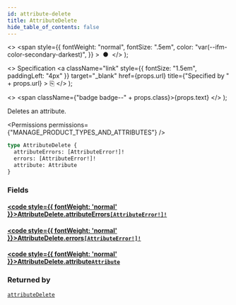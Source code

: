 ```yaml
---
id: attribute-delete
title: AttributeDelete
hide_table_of_contents: false
---
```


  <>
    <span
      style={{
        fontWeight: "normal",
        fontSize: ".5em",
        color: "var(--ifm-color-secondary-darkest)",
      }}
    >
      &nbsp;●&nbsp;
    </span>
  </>
);

  <>
    Specification
    <a
      className="link"
      style={{ fontSize: "1.5em", paddingLeft: "4px" }}
      target="\_blank"
      href={props.url}
      title={"Specified by " + props.url}
    >
      ⎘
    </a>
  </>
);

  <>
    <span className={"badge badge--" + props.class}>{props.text}</span>
  </>
);

Deletes an attribute.

<Permissions permissions={"MANAGE_PRODUCT_TYPES_AND_ATTRIBUTES"} />

```graphql
type AttributeDelete {
  attributeErrors: [AttributeError!]!
  errors: [AttributeError!]!
  attribute: Attribute
}
```

### Fields

#### [<code style={{ fontWeight: 'normal' }}>AttributeDelete.<b>attributeErrors</b></code>](#)<Bullet />[`[AttributeError!]!`](../../../api-reference/attributes/objects/attribute-error) <Badge class="secondary" text="non-null"/> <Badge class="secondary" text="object"/> <Badge class="secondary" text="attributes"/>

>

#### [<code style={{ fontWeight: 'normal' }}>AttributeDelete.<b>errors</b></code>](#)<Bullet />[`[AttributeError!]!`](../../../api-reference/attributes/objects/attribute-error) <Badge class="secondary" text="non-null"/> <Badge class="secondary" text="object"/> <Badge class="secondary" text="attributes"/>

>

#### [<code style={{ fontWeight: 'normal' }}>AttributeDelete.<b>attribute</b></code>](#)<Bullet />[`Attribute`](../../../api-reference/attributes/objects/attribute) <Badge class="secondary" text="object"/> <Badge class="secondary" text="attributes"/>

>

### Returned by

[`attributeDelete`](../../../api-reference/attributes/mutations/attribute-delete) <Badge class="secondary" text="mutation"/>

